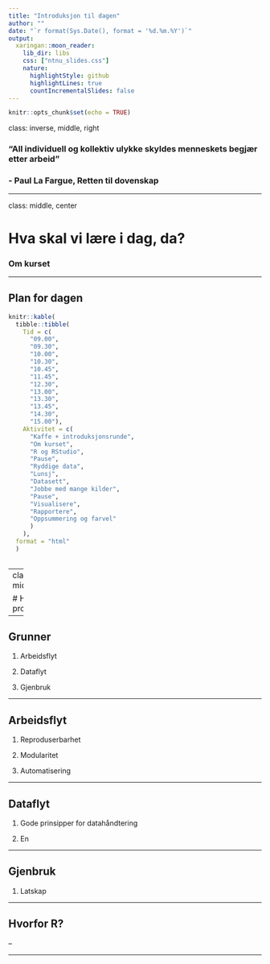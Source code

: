 ```yaml
---
title: "Introduksjon til dagen"
author: ""
date: "`r format(Sys.Date(), format = '%d.%m.%Y')`"
output: 
  xaringan::moon_reader:
    lib_dir: libs
    css: ["ntnu_slides.css"]
    nature:
      highlightStyle: github
      highlightLines: true
      countIncrementalSlides: false
---
```


```r
knitr::opts_chunk$set(echo = TRUE)
```

class: inverse, middle, right

### "All individuell og kollektiv ulykke skyldes menneskets begjær etter arbeid" 
### - Paul La Fargue, **Retten til dovenskap**

---


class: middle, center

# Hva skal vi lære i dag, da?

### Om kurset

---

## Plan for dagen

```r
knitr::kable(
  tibble::tibble(
    Tid = c(
      "09.00",
      "09.30",
      "10.00",
      "10.30",
      "10.45",
      "11.45",
      "12.30",
      "13.00",
      "13.30",
      "13.45",
      "14.30",
      "15.00"),
    Aktivitet = c(
      "Kaffe + introduksjonsrunde",
      "Om kurset",
      "R og RStudio",
      "Pause",
      "Ryddige data",
      "Lunsj",
      "Datasett",
      "Jobbe med mange kilder",
      "Pause",
      "Visualisere",
      "Rapportere",
      "Oppsummering og farvel"
      )
    ),
  format = "html"
  )
  
```

---
class: center, middle

# Hvorfor programmering?

---

## Grunner

1. Arbeidsflyt

1. Dataflyt

1. Gjenbruk

---

## Arbeidsflyt

1. Reproduserbarhet

1. Modularitet

1. Automatisering

---

## Dataflyt

1. Gode prinsipper for datahåndtering

1. En 

---

## Gjenbruk

1. Latskap

---

## Hvorfor R?

--



---

